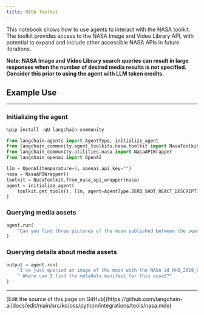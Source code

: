 ```yaml
---
title: NASA Toolkit
---
```


This notebook shows how to use agents to interact with the NASA toolkit. The toolkit provides access to the NASA Image and Video Library API, with potential to expand and include other accessible NASA APIs in future iterations.

**Note: NASA Image and Video Library search queries can result in large responses when the number of desired media results is not specified. Consider this prior to using the agent with LLM token credits.**

## Example Use

---

### Initializing the agent

```python
%pip install -qU langchain-community
```

```python
from langchain.agents import AgentType, initialize_agent
from langchain_community.agent_toolkits.nasa.toolkit import NasaToolkit
from langchain_community.utilities.nasa import NasaAPIWrapper
from langchain_openai import OpenAI

llm = OpenAI(temperature=0, openai_api_key="")
nasa = NasaAPIWrapper()
toolkit = NasaToolkit.from_nasa_api_wrapper(nasa)
agent = initialize_agent(
    toolkit.get_tools(), llm, agent=AgentType.ZERO_SHOT_REACT_DESCRIPTION, verbose=True
)
```

### Querying media assets

```python
agent.run(
    "Can you find three pictures of the moon published between the years 2014 and 2020?"
)
```

### Querying details about media assets

```python
output = agent.run(
    "I've just queried an image of the moon with the NASA id NHQ_2019_0311_Go Forward to the Moon."
    " Where can I find the metadata manifest for this asset?"
)
```

---

<Callout icon="pen-to-square" iconType="regular">
  [Edit the source of this page on GitHub](https://github.com/langchain-ai/docs/edit/main/src/ko/oss/python/integrations/tools/nasa.mdx)
</Callout>
